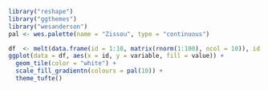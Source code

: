 
```r
library("reshape")
library("ggthemes")
library("wesanderson")
pal <- wes.palette(name = "Zissou", type = "continuous")

df  <- melt(data.frame(id = 1:10, matrix(rnorm(1:100), ncol = 10)), id.vars = "id")
ggplot(data = df, aes(x = id, y = variable, fill = value)) + 
  geom_tile(color = "white") + 
  scale_fill_gradientn(colours = pal(10)) +
  theme_tufte()
```
